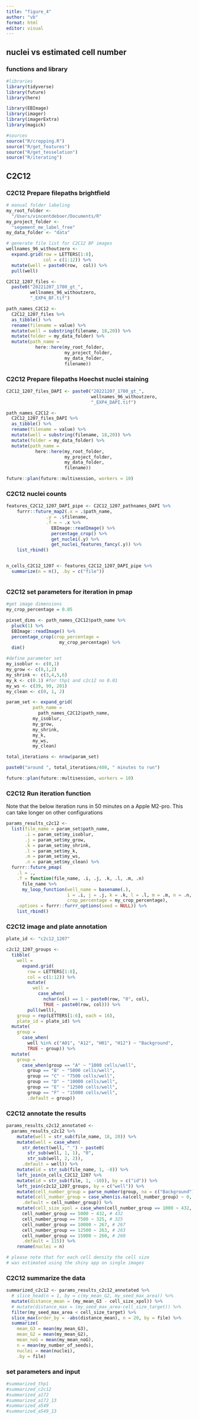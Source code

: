 ```yaml
---
title: "figure_4"
author: "vb"
format: html
editor: visual
---
```


## nuclei vs estimated cell number

### functions and library

```r

#libraries
library(tidyverse)
library(future)
library(here)

library(EBImage)
library(imager)
library(imagerExtra)
library(magick)

#sources
source("R/cropping.R")
source("R/get_features")
source("R/get_tesselation")
source("R/iterating")


```

## C2C12

### C2C12 Prepare filepaths brightfield

```r

# manual folder labeling
my_root_folder <- 
  "/Users/vincentdeboer/Documents/R"
my_project_folder <- 
  "segement_me_label_free"
my_data_folder <- "data"

# generate file list for C2C12 BF images
wellnames_96_withoutzero <- 
  expand.grid(row = LETTERS[1:8], 
              col = c(1:12)) %>% 
  mutate(well = paste0(row,  col)) %>% 
  pull(well)

C2C12_1207_files <- 
  paste0("20221207_1700_gt_", 
         wellnames_96_withoutzero, 
         "_EXP4_BF.tif")

path_names_C2C12 <- 
  C2C12_1207_files %>% 
  as_tibble() %>% 
  rename(filename = value) %>% 
  mutate(well = substring(filename, 18,20)) %>% 
  mutate(folder = my_data_folder) %>% 
  mutate(path_name = 
           here::here(my_root_folder, 
                      my_project_folder,
                      my_data_folder, 
                      filename))

```

### C2C12 Prepare filepaths Hoechst nuclei staining

```r


C2C12_1207_files_DAPI <- paste0("20221207_1700_gt_", 
                                wellnames_96_withoutzero, 
                                "_EXP4_DAPI.tif")

path_names_C2C12 <- 
  C2C12_1207_files_DAPI %>% 
  as_tibble() %>% 
  rename(filename = value) %>% 
  mutate(well = substring(filename, 18,20)) %>% 
  mutate(folder = my_data_folder) %>% 
  mutate(path_name = 
           here::here(my_root_folder, 
                      my_project_folder,
                      my_data_folder, 
                      filename))

future::plan(future::multisession, workers = 10)

```

### C2C12 nuclei counts

```r

features_C2C12_1207_DAPI_pipe <- C2C12_1207_pathnames_DAPI %>% 
    furrr::future_map2(.x = .$path_name,
               .y = .$filename,
               .f = ~ .x %>% 
                 EBImage::readImage() %>%
                 percentage_crop() %>% 
                 get_nuclei(.y) %>% 
                 get_nuclei_features_fancy(.y)) %>% 
    list_rbind()


n_cells_C2C12_1207 <- features_C2C12_1207_DAPI_pipe %>% 
  summarize(n = n(), .by = c("file"))



```

### C2C12 set parameters for iteration in pmap

```r

#get image dimensions
my_crop_percentage = 0.05

pixset_dims <- path_names_C2C12$path_name %>% 
  pluck(1) %>% 
  EBImage::readImage() %>%
  percentage_crop(crop_percentage = 
                    my_crop_percentage) %>% 
  dim()

#define parameter set
my_isoblur <- c(0,1)
my_grow <- c(0,1,2)
my_shrink <- c(3,4,5,6)
my_k <- c(0.1) #for thp1 and c2c12 no 0.01
my_ws <- c(39, 99, 201)
my_clean <- c(0, 1, 2)

param_set <- expand_grid(
          path_name = 
            path_names_C2C12$path_name,
          my_isoblur,
          my_grow,
          my_shrink,
          my_k,
          my_ws,
          my_clean)

total_iterations <- nrow(param_set)

paste0("around ", total_iterations/400, " minutes to run")

future::plan(future::multisession, workers = 10)

```

### C2C12 Run iteration function

::: {.callout-warnign}
Note that the below iteration runs in 50 minutes on a Apple M2-pro. This can take longer on other configurations
:::

```r

params_results_c2c12 <- 
  list(file_name = param_set$path_name, 
       .i = param_set$my_isoblur,
       .j = param_set$my_grow,
       .k = param_set$my_shrink,
       .l = param_set$my_k,
       .m = param_set$my_ws,
       .n = param_set$my_clean) %>% 
  furrr::future_pmap(
    .l = .,
    .f = function(file_name, .i, .j, .k, .l, .m, .n) 
      file_name %>%
      my_loop_function(well_name = basename(.),
                       i = .i, j = .j, k = .k, l = .l, m = .m, n = .n,
                       crop_percentage = my_crop_percentage), 
    .options = furrr::furrr_options(seed = NULL)) %>%
    list_rbind() 

```


### C2C12 image and plate annotation

```r

plate_id <- "c2c12_1207"

c2c12_1207_groups <-
  tibble(
    well =
      expand.grid(
        row = LETTERS[1:8],
        col = c(1:12)) %>%
        mutate(
          well =
            case_when(
              nchar(col) == 1 ~ paste0(row, "0", col),
              TRUE ~ paste0(row, col))) %>%
        pull(well),
    group = rep(LETTERS[1:6], each = 16),
    plate_id = plate_id) %>%
  mutate(
    group =
      case_when(
        well %in% c("A01", "A12", "H01", "H12") ~ "Background",
        TRUE ~ group)) %>%
  mutate(
    group =
      case_when(group == "A" ~ "1000 cells/well",
        group == "B" ~ "5000 cells/well",
        group == "C" ~ "7500 cells/well",
        group == "D" ~ "10000 cells/well",
        group == "E" ~ "12500 cells/well",
        group == "F" ~ "15000 cells/well",
        .default = group))
```

### C2C12 annotate the results

```r
params_results_c2c12_annotated <-
  params_results_c2c12 %>%
    mutate(well = str_sub(file_name, 18, 20)) %>%
    mutate(well = case_when(
      str_detect(well, "_") ~ paste0(
        str_sub(well, 1, 1), "0",
        str_sub(well, 2, 2)),
      .default = well)) %>%
    mutate(id = str_sub(file_name, 1, -8)) %>%
    left_join(n_cells_C2C12_1207 %>%
    mutate(id = str_sub(file, 1, -10)), by = c("id")) %>%
    left_join(c2c12_1207_groups, by = c("well")) %>%
    mutate(cell_number_group = parse_number(group, na = c("Background"))) %>%
    mutate(cell_number_group = case_when(is.na(cell_number_group) ~ 0,
      .default = cell_number_group)) %>%
    mutate(cell_size_xpol = case_when(cell_number_group == 1000 ~ 432, # 432
      cell_number_group == 5000 ~ 432, # 432
      cell_number_group == 7500 ~ 325, # 325
      cell_number_group == 10000 ~ 267, # 267
      cell_number_group == 12500 ~ 263, # 263
      cell_number_group == 15000 ~ 260, # 260
      .default = 115)) %>%
    rename(nuclei = n)

# please note that for each cell density the cell size
# was estimated using the shiny app on single images

```

### C2C12 summarize the data

```r

summarized_c2c12 <- params_results_c2c12_annotated %>%
  # slice_head(n = 1, by = c(my_mean_G2, my_seed_max_area)) %>%
  mutate(distance_mean = (my_mean_G3 - cell_size_xpol)) %>%
  # mutate(distance_max = (my_seed_max_area-cell_size_target)) %>%
  filter(my_seed_max_area < cell_size_target) %>%
  slice_max(order_by = -abs(distance_mean), n = 20, by = file) %>%
  summarize(
    mean_G3 = mean(my_mean_G3),
    mean_G2 = mean(my_mean_G2),
    mean_noG = mean(my_mean_noG),
    n = mean(my_number_of_seeds),
    nuclei = mean(nuclei),
    .by = file)

```

### set parameters and input

```r

#summarized_thp1
#summarized_c2c12
#summarized_a172
#summarized_a172_13
#summarized_a549
#summarized_a549_13


```
